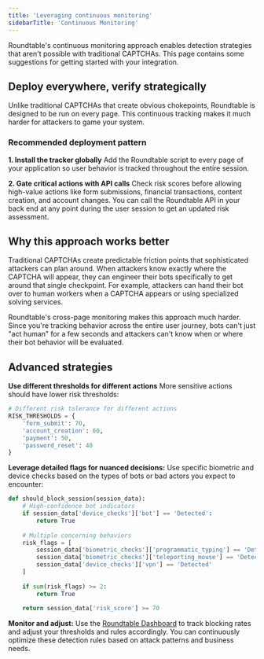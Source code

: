 ```yaml
---
title: 'Leveraging continuous monitoring'
sidebarTitle: 'Continuous Monitoring'
---
```


Roundtable's continuous monitoring approach enables detection strategies that aren't possible with traditional CAPTCHAs. This page contains some suggestions for getting started with your integration.

## Deploy everywhere, verify strategically

Unlike traditional CAPTCHAs that create obvious chokepoints, Roundtable is designed to be run on every page. This continuous tracking makes it much harder for attackers to game your system.

### Recommended deployment pattern

**1. Install the tracker globally**
Add the Roundtable script to every page of your application so user behavior is tracked throughout the entire session.

**2. Gate critical actions with API calls**
Check risk scores before allowing high-value actions like form submissions, financial transactions, content creation, and account changes. You can call the Roundtable API in your back end at any point during the user session to get an updated risk assessment.

## Why this approach works better

Traditional CAPTCHAs create predictable friction points that sophisticated attackers can plan around. When attackers know exactly where the CAPTCHA will appear, they can engineer their bots specifically to get around that single checkpoint. For example, attackers can hand their bot over to human workers when a CAPTCHA appears or using specialized solving services.

Roundtable's cross-page monitoring makes this approach much harder. Since you're tracking behavior across the entire user journey, bots can't just "act human" for a few seconds and attackers can't know when or where their bot behavior will be evaluated.

## Advanced strategies

**Use different thresholds for different actions**
More sensitive actions should have lower risk thresholds:

```python
# Different risk tolerance for different actions
RISK_THRESHOLDS = {
    'form_submit': 70,
    'account_creation': 60,
    'payment': 50,
    'password_reset': 40
}
```

**Leverage detailed flags for nuanced decisions:**
Use specific biometric and device checks based on the types of bots or bad actors you expect to encounter:

```python
def should_block_session(session_data):
    # High-confidence bot indicators
    if session_data['device_checks']['bot'] == 'Detected':
        return True
    
    # Multiple concerning behaviors
    risk_flags = [
        session_data['biometric_checks']['programmatic_typing'] == 'Detected',
        session_data['biometric_checks']['teleporting_mouse'] == 'Detected',
        session_data['device_checks']['vpn'] == 'Detected'
    ]
    
    if sum(risk_flags) >= 2:
        return True
        
    return session_data['risk_score'] >= 70
```

**Monitor and adjust:**
Use the [Roundtable Dashboard](https://accounts.roundtable.ai) to track blocking rates and adjust your thresholds and rules accordingly. You can continuously optimize these detection rules based on attack patterns and business needs.